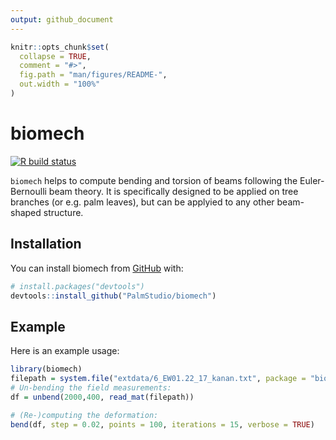 ```yaml
---
output: github_document
---
```


<!-- README.md is generated from README.Rmd. Please edit that file -->

```r
knitr::opts_chunk$set(
  collapse = TRUE,
  comment = "#>",
  fig.path = "man/figures/README-",
  out.width = "100%"
)
```

# biomech

<!-- badges: start -->
[![R build status](https://github.com/PalmStudio/biomech/workflows/R-CMD-check/badge.svg)](https://github.com/PalmStudio/biomech/actions)
<!-- badges: end -->

`biomech` helps to compute bending and torsion of beams following the Euler-Bernoulli beam theory. It is specifically designed to be applied on
tree branches (or e.g. palm leaves), but can be applyied to any other beam-shaped structure.

## Installation

You can install biomech from [GitHub](https://github.com/) with:

``` r
# install.packages("devtools")
devtools::install_github("PalmStudio/biomech")
```

## Example

Here is an example usage:

```r
library(biomech)
filepath = system.file("extdata/6_EW01.22_17_kanan.txt", package = "biomech")
# Un-bending the field measurements:
df = unbend(2000,400, read_mat(filepath))

# (Re-)computing the deformation:
bend(df, step = 0.02, points = 100, iterations = 15, verbose = TRUE)
```
